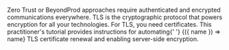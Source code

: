 <p>
  Zero Trust or BeyondProd approaches require authenticated and encrypted
  communications everywhere. TLS is the cryptographic protocol that powers
  encryption for all your technologies. For TLS, you need certificates. This
  practitioner's tutorial provides instructions for automating{' '}
  <DocConfig>{({ name }) => name}</DocConfig> TLS certificate renewal and
  enabling server-side encryption.
</p>
